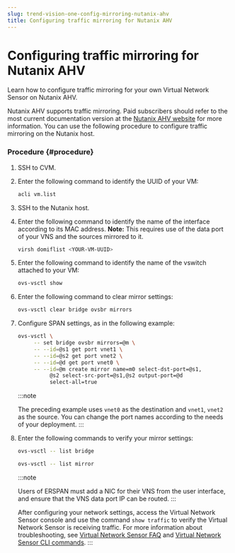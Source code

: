 ```yaml
---
slug: trend-vision-one-config-mirroring-nutanix-ahv
title: Configuring traffic mirroring for Nutanix AHV
---
```

# Configuring traffic mirroring for Nutanix AHV

Learn how to configure traffic mirroring for your own Virtual Network Sensor on Nutanix AHV.

Nutanix AHV supports traffic mirroring. Paid subscribers should refer to the most current documentation version at the [Nutanix AHV website](https://portal.nutanix.com/page/documents/list?type=software&filterKey=software&filterVal=AHV) for more information. You can use the following procedure to configure traffic mirroring on the Nutanix host.

### Procedure {#procedure}

1.  SSH to CVM.

2.  Enter the following command to identify the UUID of your VM:

    ```bash
    acli vm.list
    ```

3.  SSH to the Nutanix host.

4.  Enter the following command to identify the name of the interface according to its MAC address. **Note:** This requires use of the data port of your VNS and the sources mirrored to it.

    ```bash
    virsh domiflist <YOUR-VM-UUID>
    ```

5.  Enter the following command to identify the name of the vswitch attached to your VM:

    ```bash
    ovs-vsctl show
    ```

6.  Enter the following command to clear mirror settings:

    ```bash
    ovs-vsctl clear bridge ovsbr mirrors
    ```

7.  Configure SPAN settings, as in the following example:

    ```bash
    ovs-vsctl \
         -- set bridge ovsbr mirrors=@m \
         -- --id=@s1 get port vnet1 \
         -- --id=@s2 get port vnet2 \
         -- --id=@d get port vnet0 \
         -- --id=@m create mirror name=m0 select-dst-port=@s1,
              @s2 select-src-port=@s1,@s2 output-port=@d
              select-all=true
    ```

    :::note

    The preceding example uses `vnet0` as the destination and `vnet1`, `vnet2` as the source. You can change the port names according to the needs of your deployment.
    :::

8.  Enter the following commands to verify your mirror settings:

    ```bash
    ovs-vsctl -- list bridge
    ```

    ```bash
    ovs-vsctl -- list mirror
    ```

    :::note

    Users of ERSPAN must add a NIC for their VNS from the user interface, and ensure that the VNS data port IP can be routed.
    :::

    After configuring your network settings, access the Virtual Network Sensor console and use the command `show traffic` to verify the Virtual Network Sensor is receiving traffic. For more information about troubleshooting, see [Virtual Network Sensor FAQ](virtual-network-sensor-faqs.mdx) and [Virtual Network Sensor CLI commands](virtual-network-sensor-cli-commands.mdx).
:::
